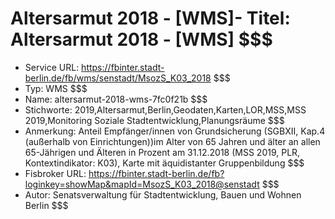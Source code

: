 # Altersarmut 2018 - [WMS]- Titel: Altersarmut 2018 - [WMS] $$$
- Service URL: https://fbinter.stadt-berlin.de/fb/wms/senstadt/MsozS_K03_2018 $$$
- Typ: WMS $$$
- Name: altersarmut-2018-wms-7fc0f21b $$$
- Stichworte: 2019,Altersarmut,Berlin,Geodaten,Karten,LOR,MSS,MSS 2019,Monitoring Soziale Stadtentwicklung,Planungsräume $$$
- Anmerkung: Anteil Empfänger/innen von Grundsicherung (SGBXII, Kap.4 (außerhalb von Einrichtungen))im Alter von 65 Jahren und älter an allen 65-Jährigen und Älteren in Prozent am 31.12.2018 (MSS 2019, PLR, Kontextindikator: K03), Karte mit äquidistanter Gruppenbildung $$$
- Fisbroker URL: https://fbinter.stadt-berlin.de/fb?loginkey=showMap&mapId=MsozS_K03_2018@senstadt $$$
- Autor: Senatsverwaltung für Stadtentwicklung, Bauen und Wohnen Berlin $$$
